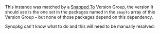 This instance was matched by a [Snapped To](/synopkg/config/version-groups/snapped-to) Version Group, the version it should use is the one set in the packages named in the `snapTo` array of this Version Group – but none of those packages depend on this dependency.

Synopkg can't know what to do and this will need to be manually resolved.
